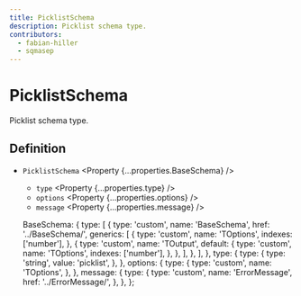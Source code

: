 ```yaml
---
title: PicklistSchema
description: Picklist schema type.
contributors:
  - fabian-hiller
  - sqmasep
---
```



# PicklistSchema

Picklist schema type.

## Definition

- `PicklistSchema` <Property {...properties.BaseSchema} />
  - `type` <Property {...properties.type} />
  - `options` <Property {...properties.options} />
  - `message` <Property {...properties.message} />

  BaseSchema: {
    type: [
      {
        type: 'custom',
        name: 'BaseSchema',
        href: '../BaseSchema/',
        generics: [
          {
            type: 'custom',
            name: 'TOptions',
            indexes: ['number'],
          },
          {
            type: 'custom',
            name: 'TOutput',
            default: {
              type: 'custom',
              name: 'TOptions',
              indexes: ['number'],
            },
          },
        ],
      },
    ],
  },
  type: {
    type: {
      type: 'string',
      value: 'picklist',
    },
  },
  options: {
    type: {
      type: 'custom',
      name: 'TOptions',
    },
  },
  message: {
    type: {
      type: 'custom',
      name: 'ErrorMessage',
      href: '../ErrorMessage/',
    },
  },
};
